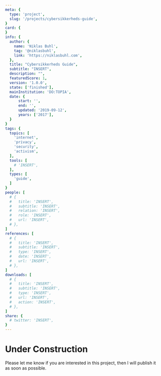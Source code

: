 ```yaml
---
meta: {
  type: 'project',
  slug: '/projects/cybersikkerheds-guide',
}
card: {
}
info: {
  author: {
    name: 'Niklas Buhl',
    tag: '@niklasbuhl',
    link: 'https://niklasbuhl.com',
  },
  title: "Cybersikkerheds Guide",
  subtitle: "INSERT",
  description: "",
  featuredScore: 1,
  version: '1.0.0',
  state: ['finished'],
  mainInstitution: 'DO:TOPIA',
  date: {
      start: '',
      end: '',
      updated: '2019-09-12',
      years: ['2017'],
  }
}
tags: {
  topics: [
    'internet',
    'privacy',
    'security',
    'activism',
  ],
  tools: [
    # 'INSERT',
  ],
  types: [
    'guide',
  ]
}
people: [
  # {
  #   title: 'INSERT',
  #   subtitle: 'INSERT',
  #   relation: 'INSERT',
  #   role: 'INSERT',
  #   url: 'INSERT',
  # },
]
references: [
  # {
  #   title: 'INSERT',
  #   subtitle: 'INSERT',
  #   type: 'INSERT',
  #   date: 'INSERT',
  #   url: 'INSERT',
  # },
]
downloads: [
  # {
  #   title: 'INSERT',
  #   subtitle: 'INSERT',
  #   type: 'INSERT',
  #   url: 'INSERT',
  #   action: 'INSERT',
  # },
]
share: {
  # twitter: 'INSERT',
}
---
```

# Under Construction
Please let me know if you are interested in this project, then I will publish it as soon as possible.

